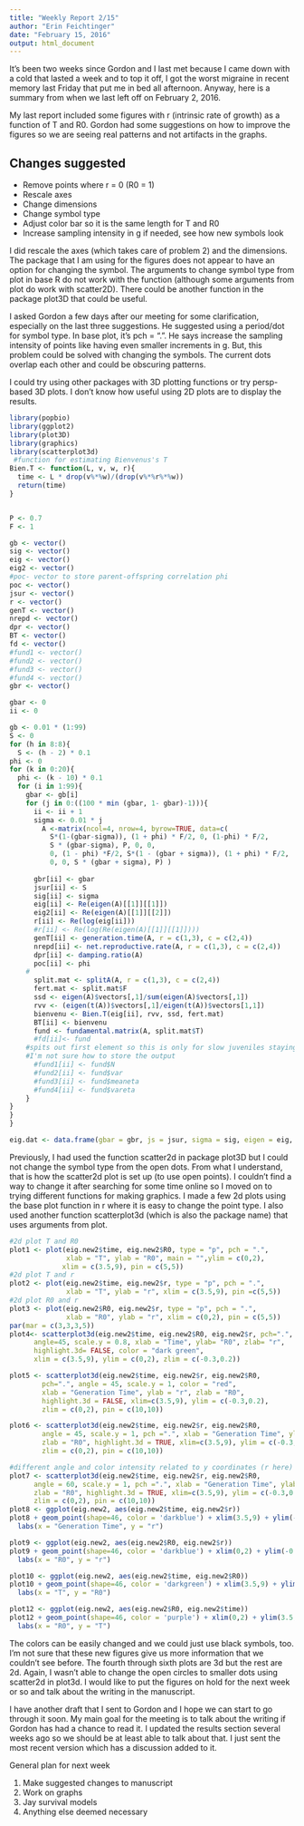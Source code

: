 ```yaml
---
title: "Weekly Report 2/15"
author: "Erin Feichtinger"
date: "February 15, 2016"
output: html_document
---
```


It's been two weeks since Gordon and I last met because I came down with a cold that lasted a week and to top it off, I got the worst migraine in recent memory last Friday that put me in bed all afternoon. Anyway, here is a summary from when we last left off on February 2, 2016. 

My last report included some figures with r (intrinsic rate of growth) as a function of T and R0. Gordon had some suggestions on how to improve the figures so we are seeing real patterns and not artifacts in the graphs.  

## Changes suggested 
* Remove points where r = 0 (R0 = 1)
* Rescale axes
* Change dimensions
* Change symbol type
* Adjust color bar so it is the same length for T and R0
* Increase sampling intensity in g if needed, see how new symbols look  

I did rescale the axes (which takes care of problem 2) and the dimensions. The package that I am using for the figures does not appear to have an option for changing the symbol. The arguments to change symbol type from plot in base R do not work with the function (although some arguments from plot do work with scatter2D). There could be another function in the package plot3D that could be useful.  

I asked Gordon a few days after our meeting for some clarification, especially on the last three suggestions. He suggested using a period/dot for symbol type. In base plot, it's pch = ".". He says increase the sampling intensity of points like having even smaller increments in g. But, this problem could be solved with changing the symbols. The current dots overlap each other and could be obscuring patterns. 

I could try using other packages with 3D plotting functions or try persp-based 3D plots. I don't know how useful using 2D plots are to display the results. 

```r
library(popbio)
library(ggplot2)
library(plot3D)
library(graphics)
library(scatterplot3d)
 #function for estimating Bienvenus's T
Bien.T <- function(L, v, w, r){
  time <- L * drop(v%*%w)/(drop(v%*%r%*%w))
  return(time)
}


P <- 0.7
F <- 1

gb <- vector()
sig <- vector()
eig <- vector()
eig2 <- vector()
#poc- vector to store parent-offspring correlation phi
poc <- vector()
jsur <- vector()
r <- vector()
genT <- vector()
nrepd <- vector()
dpr <- vector()
BT <- vector()
fd <- vector()
#fund1 <- vector()
#fund2 <- vector()
#fund3 <- vector()
#fund4 <- vector()
gbr <- vector()

gbar <- 0
ii <- 0

gb <- 0.01 * (1:99)
S <- 0
for (h in 8:8){
  S <- (h - 2) * 0.1
phi <- 0
for (k in 0:20){
  phi <- (k - 10) * 0.1
  for (i in 1:99){
    gbar <- gb[i]
    for (j in 0:((100 * min (gbar, 1- gbar)-1))){
      ii <- ii + 1
      sigma <- 0.01 * j
        A <-matrix(ncol=4, nrow=4, byrow=TRUE, data=c(
          S*(1-(gbar-sigma)), (1 + phi) * F/2, 0, (1-phi) * F/2,
          S * (gbar-sigma), P, 0, 0,
          0, (1 - phi) *F/2, S*(1 - (gbar + sigma)), (1 + phi) * F/2,
          0, 0, S * (gbar + sigma), P) )
      
      gbr[ii] <- gbar
      jsur[ii] <- S
      sig[ii] <- sigma
      eig[ii] <- Re(eigen(A)[[1]][[1]])
      eig2[ii] <- Re(eigen(A)[[1]][[2]])
      r[ii] <- Re(log(eig[ii]))
      #r[ii] <- Re(log(Re(eigen(A)[[1]][[1]])))
      genT[ii] <- generation.time(A, r = c(1,3), c = c(2,4))
      nrepd[ii] <- net.reproductive.rate(A, r = c(1,3), c = c(2,4))
      dpr[ii] <- damping.ratio(A)
      poc[ii] <- phi
    #
      split.mat <- splitA(A, r = c(1,3), c = c(2,4))
      fert.mat <- split.mat$F
      ssd <- eigen(A)$vectors[,1]/sum(eigen(A)$vectors[,1])
      rvv <- (eigen(t(A))$vectors[,1]/eigen(t(A))$vectors[1,1])
      bienvenu <- Bien.T(eig[ii], rvv, ssd, fert.mat)
      BT[ii] <- bienvenu
      fund <- fundamental.matrix(A, split.mat$T)
      #fd[ii]<- fund
    #spits out first element so this is only for slow juveniles staying slow
    #I'm not sure how to store the output
      #fund1[ii] <- fund$N
      #fund2[ii] <- fund$var
      #fund3[ii] <- fund$meaneta
      #fund4[ii] <- fund$vareta
    }
}
}
}

eig.dat <- data.frame(gbar = gbr, js = jsur, sigma = sig, eigen = eig, eigen2 = eig2, pc = poc, instr = r, R0 = nrepd, damp = dpr, time = genT, BVT = BT)
```

Previously, I had used the function scatter2d in package plot3D but I could not change the symbol type from the open dots. From what I understand, that is how the scatter2d plot is set up (to use open points). I couldn't find a way to change it after searching for some time online so I moved on to trying different functions for making graphics. I made a few 2d plots using the base plot function in r where it is easy to change the point type. I also used another function scatterplot3d (which is also the package name) that uses arguments from plot.   

```r
#2d plot T and R0
plot1 <- plot(eig.new2$time, eig.new2$R0, type = "p", pch = ".",
              xlab = "T", ylab = "R0", main = "",ylim = c(0,2),
             xlim = c(3.5,9), pin = c(5,5))
#2d plot T and r
plot2 <- plot(eig.new2$time, eig.new2$r, type = "p", pch = ".",
              xlab = "T", ylab = "r", xlim = c(3.5,9), pin =c(5,5))
#2d plot R0 and r
plot3 <- plot(eig.new2$R0, eig.new2$r, type = "p", pch = ".", 
              xlab = "R0", ylab = "r", xlim = c(0,2), pin = c(5,5))
par(mar = c(3,3,3,5))
plot4<- scatterplot3d(eig.new2$time, eig.new2$R0, eig.new2$r, pch=".",
      angle=45, scale.y = 0.8, xlab = "Time", ylab= "R0", zlab= "r", 
      highlight.3d= FALSE, color = "dark green",
      xlim = c(3.5,9), ylim = c(0,2), zlim = c(-0.3,0.2))

plot5 <- scatterplot3d(eig.new2$time, eig.new2$r, eig.new2$R0, 
        pch=".", angle = 45, scale.y = 1, color = "red",
        xlab = "Generation Time", ylab = "r", zlab = "R0",
        highlight.3d = FALSE, xlim=c(3.5,9), ylim = c(-0.3,0.2),
        zlim = c(0,2), pin = c(10,10))

plot6 <- scatterplot3d(eig.new2$time, eig.new2$r, eig.new2$R0, 
        angle = 45, scale.y = 1, pch =".", xlab = "Generation Time", ylab =  "r", 
        zlab = "R0", highlight.3d = TRUE, xlim=c(3.5,9), ylim = c(-0.3,0.2),
        zlim = c(0,2), pin = c(10,10))

#different angle and color intensity related to y coordinates (r here)
plot7 <- scatterplot3d(eig.new2$time, eig.new2$r, eig.new2$R0, 
      angle = 60, scale.y = 1, pch =".", xlab = "Generation Time", ylab = "r", 
      zlab = "R0", highlight.3d = TRUE, xlim=c(3.5,9), ylim = c(-0.3,0.2),
      zlim = c(0,2), pin = c(10,10))
plot8 <- ggplot(eig.new2, aes(eig.new2$time, eig.new2$r))
plot8 + geom_point(shape=46, color = 'darkblue') + xlim(3.5,9) + ylim(-0.3,0.2) + 
  labs(x = "Generation Time", y = "r") 

plot9 <- ggplot(eig.new2, aes(eig.new2$R0, eig.new2$r))
plot9 + geom_point(shape=46, color = 'darkblue') + xlim(0,2) + ylim(-0.3,0.2) +
  labs(x = "R0", y = "r")

plot10 <- ggplot(eig.new2, aes(eig.new2$time, eig.new2$R0))
plot10 + geom_point(shape=46, color = 'darkgreen') + xlim(3.5,9) + ylim(0,2) +
  labs(x = "T", y = "R0")

plot12 <- ggplot(eig.new2, aes(eig.new2$R0, eig.new2$time))
plot12 + geom_point(shape=46, color = 'purple') + xlim(0,2) + ylim(3.5,9) +
  labs(x = "R0", y = "T")

```

The colors can be easily changed and we could just use black symbols, too. I'm not sure that these new figures give us more information that we couldn't see before. The fourth through sixth plots are 3d but the rest are 2d. Again, I wasn't able to change the open circles to smaller dots using scatter2d in plot3d. I would like to put the figures on hold for the next week or so and talk about the writing in the manuscript. 

I have another draft that I sent to Gordon and I hope we can start to go through it soon. My main goal for the meeting is to talk about the writing if Gordon has had a chance to read it. I updated the results section several weeks ago so we should be at least able to talk about that. I just sent the most recent version which has a discussion added to it.  

General plan for next week  

1. Make suggested changes to manuscript
2. Work on graphs 
3. Jay survival models 
4. Anything else deemed necessary 
